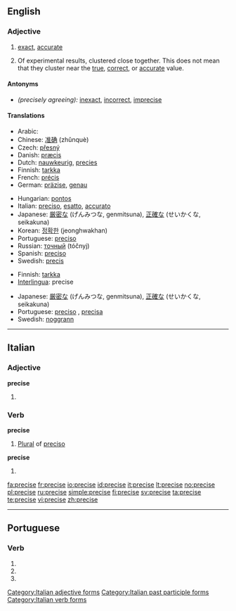 ==English==

===Adjective===
{{en-adj}}

# [[exact]], [[accurate]]
# {{sciences}} Of experimental results, clustered close together. This does not mean that they cluster near the [[true]], [[correct]], or [[accurate]] value.

====Antonyms====
* ''(precisely agreeing):'' [[inexact]], [[incorrect]], [[imprecise]]

====Translations====
{{trans-top|exact}}
*Arabic: {{Arab|[[مضبوط]]}} {{IPAchar|(maɖbūʈ)}} {{m}}
*Chinese: [[准确]] (zhǔnquè)
*Czech: [[přesný]] {{m}}
*Danish: [[præcis]]
*Dutch: [[nauwkeurig]], [[precies]]
*Finnish: [[tarkka]]
*French: [[précis]]
*German: [[präzise]], [[genau]]
{{trans-mid}}
*Hungarian: [[pontos]]
*Italian: [[preciso#Italian|preciso]], [[esatto]], [[accurato]]
*Japanese: [[厳密な]] (げんみつな, genmitsuna), [[正確な]] (せいかくな, seikakuna)
*Korean: [[정확한]] (jeonghwakhan)
*Portuguese: [[preciso]]
*Russian: [[точный]] (tóčnyj)
*Spanish: [[preciso]]
*Swedish: [[precis]]
{{trans-bottom}}

{{trans-top|(sciences) clustered close together}}
*Finnish: [[tarkka]]
*[[Interlingua]]: precise
{{trans-mid}}
*Japanese: [[厳密な]] (げんみつな, genmitsuna), [[正確な]] (せいかくな, seikakuna)
*Portuguese: [[preciso]] {{m}}, [[precisa]] {{f}}
*Swedish: [[noggrann]]
{{trans-bottom}}

----

==Italian==

===Adjective===
'''precise''' {{p}}

# {{feminine of|preciso#Adjective|preciso}}

===Verb===
'''precise''' {{f}}

# [[plural|Plural]] of [[preciso]]

'''precise'''

# {{form of|[[third-person|Third-person]] [[singular]] [[past historic]]|[[precidere#Italian|precidere]]|lang=Italian}}

[[Category:Italian adjective forms]]
[[Category:Italian past participle forms]]
[[Category:Italian verb forms]]

[[fa:precise]]
[[fr:precise]]
[[io:precise]]
[[id:precise]]
[[it:precise]]
[[lt:precise]]
[[no:precise]]
[[pl:precise]]
[[ru:precise]]
[[simple:precise]]
[[fi:precise]]
[[sv:precise]]
[[ta:precise]]
[[te:precise]]
[[vi:precise]]
[[zh:precise]]

----
==Portuguese==

===Verb===
{{pt-verb form}}

# {{form of|[[first-person|First-person]] [[singular]] [[present subjunctive]]|[[precisar#Portuguese|precisar]] |lang=pt}}
# {{form of|[[third-person|Third-person]] [[singular]] [[present subjunctive]]|[[precisar#Portuguese|precisar]] |lang=pt}}
# {{form of|[[third-person|Third-person]] [[singular]] [[imperative]]|[[precisar#Portuguese|precisar]] |lang=pt}}


{{rfc-auto}}